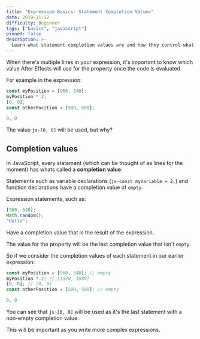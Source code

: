 ```yaml
---
title: "Expression Basics: Statement Completion Values"
date: 2019-11-12
difficulty: Beginner
tags: ["basics", "javascript"]
pinned: false
description: >-
  Learn what statement completion values are and how they control what value your expression evaluates to.
---
```



When there's multiple lines in your expression, it's important to know which value After Effects will use for the property once the code is evaluated.

For example in the expression:

```js
const myPosition = [960, 540];
myPosition * 2;
[0, 0];
const otherPosition = [500, 500];
```

<Successful>

```js
0, 0
```

</Successful>

The value `js›[0, 0]` will be used, but why?

## Completion values

In JavaScript, every statement (which can be thought of as lines for the moment) has whats called a **completion value**.

Statements such as variable declarations (`js›const myVariable = 2;`) and function declarations have a completion value of `empty`. 

Expression statements, such as:

```js
[960, 540];
Math.random();
"Hello";
```

Have a completion value that is the result of the expression.

<Inform>

The value for the property will be the last completion value that isn't `empty`.

</Inform>

So if we consider the completion values of each statement in our earlier expression:

```js
const myPosition = [960, 540]; // empty
myPosition * 2; // [1920, 1080]
[0, 0]; // [0, 0]
const otherPosition = [500, 500]; // empty
```

<Successful>

```js
0, 0
```

</Successful>

You can see that `js›[0, 0]` will be used as it's the last statement with a non-empty completion value.

This will be important as you write more complex expressions.